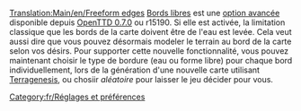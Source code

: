[[Translation:Main/en/Freeform edges]]
{{en/-}}
[[Main/fr/Bords libres|Bords libres]] est une [[Main/fr/Options avancées|option avancée]] disponible depuis [[Main/fr/OpenTTD 0.7.0|OpenTTD 0.7.0]] ou r15190. Si elle est activée, la limitation classique que les bords de la carte doivent être de l'eau est levée. Cela veut aussi dire que vous pouvez désormais modeler le terrain au bord de la carte selon vos désirs.
Pour supporter cette nouvelle fonctionnalité, vous pouvez maintenant choisir le type de bordure (eau ou forme libre) pour chaque bord individuellement, lors de la génération d'une nouvelle carte utilisant [[Main/fr/TGP|Terragenesis]], ou chosiir ''aléatoire'' pour laisser le jeu décider pour vous.

[[Category:fr/Réglages et préférences]]